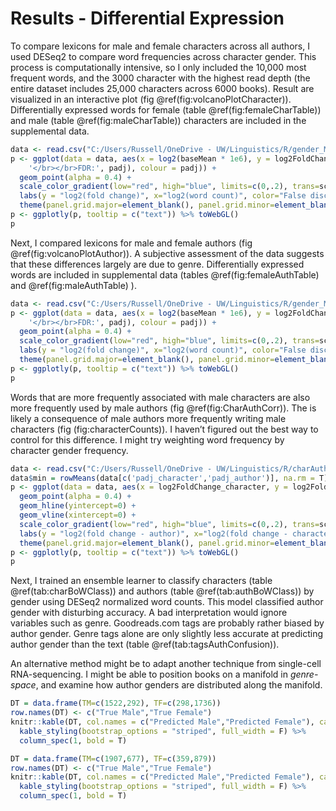 # Results - Differential Expression

To compare lexicons for male and female characters across all authors, I used DESeq2 to compare word frequencies across character gender. This process is computationally intensive, so I only included the 10,000 most frequent words, and the 3000 character with the highest read depth (the entire dataset includes 25,000 characters across 6000 books). Result are visualized in an interactive plot (fig \@ref(fig:volcanoPlotCharacter)). Differentially expressed words for female (table \@ref(fig:femaleCharTable)) and male (table \@ref(fig:maleCharTable)) characters are included in the supplemental data. 

```r
data <- read.csv("C:/Users/Russell/OneDrive - UW/Linguistics/R/gender_M_vs_F_char.csv")
p <- ggplot(data = data, aes(x = log2(baseMean * 1e6), y = log2FoldChange, text=paste(X,
    '</br></br>FDR:', padj), colour = padj)) +
  geom_point(alpha = 0.4) +  
  scale_color_gradient(low="red", high="blue", limits=c(0,.2), trans=scales::pseudo_log_trans(.000001), breaks=c(0,.001,.01,.05,.2)) +
  labs(y = "log2(fold change)", x="log2(word count)", color="False discovery rate") + 
  theme(panel.grid.major=element_blank(), panel.grid.minor=element_blank(), panel.backgroun=element_blank(), axis.line=element_line(colour="black")) 
p <- ggplotly(p, tooltip = c("text")) %>% toWebGL()
p
```

Next, I compared lexicons for male and female authors (fig \@ref(fig:volcanoPlotAuthor)). A subjective assessment of the data suggests that these differences largely are due to genre. Differentially expressed words are included in supplemental data (tables \@ref(fig:femaleAuthTable) and \@ref(fig:maleAuthTable) ).

```r
data <- read.csv("C:/Users/Russell/OneDrive - UW/Linguistics/R/gender_M_vs_F.csv")
p <- ggplot(data = data, aes(x = log2(baseMean * 1e6), y = log2FoldChange, text=paste(X,
    '</br></br>FDR:', padj), colour = padj)) +
  geom_point(alpha = 0.4) +  
  scale_color_gradient(low="red", high="blue", limits=c(0,.2), trans=scales::pseudo_log_trans(.000001), breaks=c(0,.001,.01,.05,.2)) +
  labs(y = "log2(fold change)", x="log2(word count)", color="False discovery rate") + 
  theme(panel.grid.major=element_blank(), panel.grid.minor=element_blank(), panel.backgroun=element_blank(), axis.line=element_line(colour="black")) 
p <- ggplotly(p, tooltip = c("text")) %>% toWebGL()
p
```

Words that are more frequently associated with male characters are also more frequently used by male authors (fig \@ref(fig:CharAuthCorr)). The is likely a consequence of male authors more frequently writing male characters (fig \ref(fig:characterCounts)). I haven’t figured out the best way to control for this difference. I might try weighting word frequency by character gender frequency.

```r
data <- read.csv("C:/Users/Russell/OneDrive - UW/Linguistics/R/charAuthJoined.csv")
data$min = rowMeans(data[c('padj_character','padj_author')], na.rm = T)
p <- ggplot(data = data, aes(x = log2FoldChange_character, y = log2FoldChange_author, color=min, text=Word)) +
  geom_point(alpha = 0.4) +  
  geom_hline(yintercept=0) +
  geom_vline(xintercept=0) +
  scale_color_gradient(low="red", high="blue", limits=c(0,.2), trans=scales::pseudo_log_trans(.000001), breaks=c(0,.001,.01,.05,.2)) +
  labs(y = "log2(fold change - author)", x="log2(fold change - character)", color="False discovery rate") + 
  theme(panel.grid.major=element_blank(), panel.grid.minor=element_blank(), panel.backgroun=element_blank(), axis.line=element_line(colour="black"), ) 
p <- ggplotly(p, tooltip = c("text")) %>% toWebGL()
p
```


Next, I trained an ensemble learner to classify characters (table \@ref(tab:charBoWClass)) and authors (table \@ref(tab:authBoWClass)) by gender using DESeq2 normalized word counts. This model classified author gender with disturbing accuracy. A bad interpretation would ignore variables such as genre. Goodreads.com tags are probably rather biased by author gender. Genre tags alone are only slightly less accurate at predicting author gender than the text (table \@ref(tab:tagsAuthConfusion)).

An alternative method might be to adapt another technique from single-cell RNA-sequencing. I might be able to position books on a manifold in *genre-space*, and examine how author genders are distributed along the manifold. 

```r
DT = data.frame(TM=c(1522,292), TF=c(298,1736))
row.names(DT) <- c("True Male","True Female")
knitr::kable(DT, col.names = c("Predicted Male","Predicted Female"), caption = 'predicted author gender using bag of words.') %>%
  kable_styling(bootstrap_options = "striped", full_width = F) %>%
  column_spec(1, bold = T)
```

```r
DT = data.frame(TM=c(1907,677), TF=c(359,879))
row.names(DT) <- c("True Male","True Female")
knitr::kable(DT, col.names = c("Predicted Male","Predicted Female"), caption = 'Predicted character gender using bag of words.') %>%
  kable_styling(bootstrap_options = "striped", full_width = F) %>%
  column_spec(1, bold = T)
```







